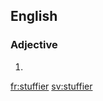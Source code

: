 ==English==

===Adjective===
{{head|en|adjective comparative form}}

# {{en-comparative of|stuffy}}

[[fr:stuffier]]
[[sv:stuffier]]